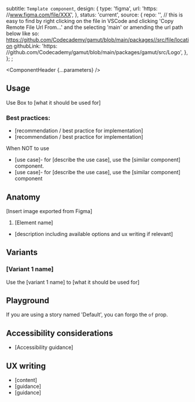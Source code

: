 


  subtitle: `Template component`,
  design: {
    type: 'figma',
    url: 'https: //www.figma.com/file/XXX',
  },
  status: 'current',
  source: {
    repo: '',
    // this is easy to find by right clicking on the file in VSCode and clicking 'Copy Remote File Url From...' and the selecting 'main' or amending the url path below like so: https://github.com/Codecademy/gamut/blob/main/packages//src/file/location
    githubLink:
      'https: //github.com/Codecademy/gamut/blob/main/packages/gamut/src/Logo',
  },
};
<Meta of={BoxStories} />;

<ComponentHeader {...parameters} />

## Usage

Use Box to [what it should be used for]

### Best practices:

- [recommendation / best practice for implementation]
- [recommendation / best practice for implementation]

When NOT to use

- [use case]- for [describe the use case], use the [similar component] component.
- [use case]- for [describe the use case], use the [similar component] component

## Anatomy

[Insert image exported from Figma]

1. [Element name]

- [description including available options and ux writing if relevant]

## Variants

### [Variant 1 name]

Use the [variant 1 name] to [what it should be used for]

<Canvas of={TemplateStories.Default} />

## Playground

If you are using a story named 'Default', you can forgo the `of` prop.

<Canvas sourceState="shown" of={TemplateStories.Default} />

<Controls />

## Accessibility considerations

- [Accessibility guidance]

## UX writing

- [content]
- [guidance]
- [guidance]

